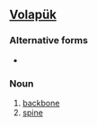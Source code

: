 ==[[Volapük]]==

===Alternative forms===
* {{l|vo|baykabom}}

===Noun===
{{infl|vo|noun}}

# [[backbone]]
# [[spine]]